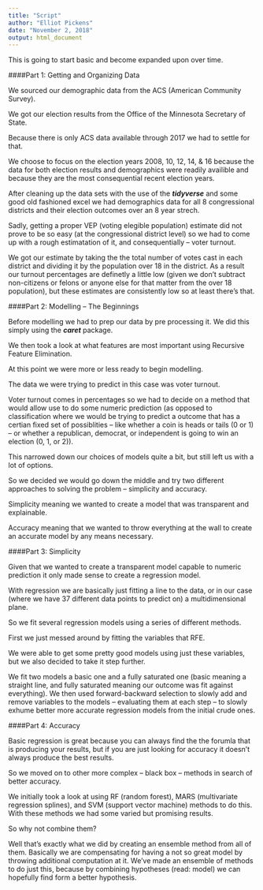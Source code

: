 ```yaml
---
title: "Script"
author: "Elliot Pickens"
date: "November 2, 2018"
output: html_document
---
```



This is going to start basic and become expanded upon over time.

####Part 1: Getting and Organizing Data

We sourced our demographic data from the ACS (American Community Survey).

We got our election results from the Office of the Minnesota Secretary of State.

Because there is only ACS data available through 2017 we had to settle for that.

We choose to focus on the election years 2008, 10, 12, 14, & 16 because the data for both election results and demographics were readily availible and because they are the most consequential recent election years.

After cleaning up the data sets with the use of the ***tidyverse*** and some good old fashioned excel we had demographics data for all 8 congressional districts and their election outcomes over an 8 year strech.

Sadly, getting a proper VEP (voting elegible population) estimate did not prove to be so easy (at the congressional district level) so we had to come up with a rough estimatation of it, and consequentially -- voter turnout.

We got our estimate by taking the the total number of votes cast in each district and dividing it by the population over 18 in the district. As a result our turnout percentages are definetly a little low (given we don't subtract non-citizens or felons or anyone else for that matter from the over 18 population), but these estimates are consistently low so at least there's that.

####Part 2: Modelling -- The Beginnings

Before modelling we had to prep our data by pre processing it. We did this simply using the ***caret*** package.

We then took a look at what features are most important using Recursive Feature Elimination.

At this point we were more or less ready to begin modelling.

The data we were trying to predict in this case was voter turnout.

Voter turnout comes in percentages so we had to decide on a method that would allow use to do some numeric prediction (as opposed to classification where we would be trying to predict a outcome that has a certian fixed set of possiblities -- like whether a coin is heads or tails (0 or 1) -- or whether a republican, democrat, or independent is going to win an election (0, 1, or 2)).

This narrowed down our choices of models quite a bit, but still left us with a lot of options.

So we decided we would go down the middle and try two different approaches to solving the problem -- simplicity and accuracy.

Simplicity meaning we wanted to create a model that was transparent and explainable.

Accuracy meaning that we wanted to throw everything at the wall to create an accurate model by any means necessary.

####Part 3: Simplicity

Given that we wanted to create a transparent model capable to numeric prediction it only made sense to create a regression model.

With regression we are basically just fitting a line to the data, or in our case (where we have 37 different data points to predict on) a multidimensional plane.

So we fit several regression models using a series of different methods.

First we just messed around by fitting the variables that RFE.

We were able to get some pretty good models using just these variables, but we also decided to take it step further.

We fit two models a basic one and a fully saturated one (basic meaning a straight line, and fully saturated meaning our outcome was fit against everything). We then used forward-backward selection to slowly add and remove variables to the models -- evaluating them at each step -- to slowly exhume better more accurate regression models from the initial crude ones.

####Part 4: Accuracy

Basic regression is great because you can always find the the forumla that is producing your results, but if you are just looking for accuracy it doesn't always produce the best results.

So we moved on to other more complex -- black box -- methods in search of better accuracy.

We initially took a look at using RF (random forest), MARS (multivariate regression splines), and SVM (support vector machine) methods to do this. With these methods we had some varied but promising results.

So why not combine them?

Well that's exactly what we did by creating an ensemble method from all of them. Basically we are compensating for having a not so great model by throwing additional computation at it. We've made an ensemble of methods to do just this, because by combining hypotheses (read: model) we can hopefully find form a better hypothesis.


